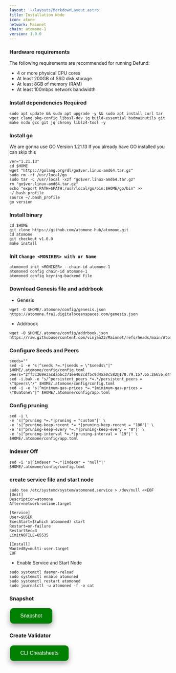 ```yaml
---
layout: '~/layouts/MarkdownLayout.astro'
title: Installation Node
icon: atone
network: Mainnet
chain: atomone-1
version: 1.0.0
---
```


### Hardware requirements

The following requirements are recommended for running Defund:

- 4 or more physical CPU cores
- At least 200GB of SSD disk storage
- At least 8GB of memory (RAM)
- At least 100mbps network bandwidth


### Install dependencies Required

```
sudo apt update && sudo apt upgrade -y && sudo apt install curl tar wget clang pkg-config libssl-dev jq build-essential bsdmainutils git make ncdu gcc git jq chrony liblz4-tool -y
```

### Install go

We are gonna use GO Version 1.21.13
If you already have GO installed you can skip this 

```
ver="1.21.13"
cd $HOME
wget "https://golang.org/dl/go$ver.linux-amd64.tar.gz"
sudo rm -rf /usr/local/go
sudo tar -C /usr/local -xzf "go$ver.linux-amd64.tar.gz"
rm "go$ver.linux-amd64.tar.gz"
echo "export PATH=$PATH:/usr/local/go/bin:$HOME/go/bin" >> ~/.bash_profile
source ~/.bash_profile
go version
```

### Install binary

```
cd $HOME
git clone https://github.com/atomone-hub/atomone.git
cd atomone
git checkout v1.0.0
make install
```

### Init `Change <MONIKER> with ur Name`

```
atomoned init <MONIKER> --chain-id atomone-1
atomoned config chain-id atomone-1
atomoned config keyring-backend file
```

### Download Genesis file and addrbook

- Genesis

```
wget -O $HOME/.atomone/config/genesis.json  https://atomone.fra1.digitaloceanspaces.com/genesis.json
```
- Addrbook

```
wget -O $HOME/.atomone/config/addrbook.json https://raw.githubusercontent.com/vinjan23/Mainnet/refs/heads/main/Atomone/addrbook.json
```

### Configure Seeds and Peers

```
seeds=""
sed -i -e "s|^seeds *=.*|seeds = \"$seeds\"|" $HOME/.atomone/config/config.toml
peers="2ff3c369e3acdabbc371ee462cdf5c9d45a0c582@178.79.157.65:26656,d4fedcd6918becd7804e7ccaad3d71237edfbb46@144.76.92.22:10656,608b9ddafe16715e05563d8cd40d703b71a6e6a5@162.55.103.20:43656,11024dd977b88f92432dd27bb671c8ab39caa511@65.21.15.238:27656,9a2104250620518e94650bda45ca4bf7a40eae14@92.255.196.146:26656,6d659f88556185baa8b8aab70659ff8489bc71d8@184.107.110.20:17900,352a74c5d34bf10d78bc1a4c2d0cde9ad7de30e3@136.52.63.107:26656,8189bbd3888f1b963a1de6399a16bd1186760912@15.235.115.156:17900,1728955056b6aa8ee8d9c4cd41cd1eeeb1474462@136.38.55.33:26656,5ad3d484730844e66f15926c4fcc006c77b53ddd@88.99.137.151:26656,2c02f0e92e00a7fdacdfafb1919b3424047b1701@45.87.107.24:27656,0d54eb13f795a07cfacfc5fe963b8dc27b84fc94@135.181.237.86:26656,caa0b10601fc6f2b974c5111c54820ac44b356de@65.109.123.86:26656,35ecbcf9d8377ca2298cbe7a81eb57e520eb2154@152.53.33.96:26656,4a89ad49b77cb751f02825f21b95c77b7bdb8e27@107.155.98.206:60856,a31d85900f6562b3a8b275617359643a5607ed40@146.70.243.163:26656,e1b058e5cfa2b836ddaa496b10911da62dcf182e@164.152.161.227:26656,0b209dd07b07e4754b8763a2cde80eb02a87bee5@65.109.97.51:26656,ca1d8ab2fdc1cbff4c8283ddbcc8fd53a7d9a254@65.21.215.167:26656,9e6916423eaa4302127a0b7cb518ead4f8b98fd8@89.109.112.42:30656,e28ee47043a193f67fa9598a47a32494c5382a12@164.92.105.245:26656"
sed -i.bak -e "s/^persistent_peers *=.*/persistent_peers = \"$peers\"/" $HOME/.atomone/config/config.toml
sed -i -e "s|^minimum-gas-prices *=.*|minimum-gas-prices = \"0uatone\"|" $HOME/.atomone/config/app.toml
```

### Config pruning

```
sed -i \
-e 's|^pruning *=.*|pruning = "custom"|' \
-e 's|^pruning-keep-recent *=.*|pruning-keep-recent = "100"|' \
-e 's|^pruning-keep-every *=.*|pruning-keep-every = "0"|' \
-e 's|^pruning-interval *=.*|pruning-interval = "19"|' \
$HOME/.atomone/config/app.toml
```
### Indexer Off
```
sed -i 's|^indexer *=.*|indexer = "null"|' $HOME/.atomone/config/config.toml
```

### create service file and start node

```
sudo tee /etc/systemd/system/atomoned.service > /dev/null <<EOF
[Unit]
Description=atomone
After=network-online.target

[Service]
User=$USER
ExecStart=$(which atomoned) start
Restart=on-failure
RestartSec=3
LimitNOFILE=65535

[Install]
WantedBy=multi-user.target
EOF
```

- Enable Service and Start Node

```
sudo systemctl daemon-reload
sudo systemctl enable atomoned
sudo systemctl restart atomoned
sudo journalctl -u atomoned -f -o cat
```

### Snapshot
<a href="https://service.vinjan.xyz/mainnet/atomone/snapshot" target="_blank">
  <button style="background-color: green; border: none; color: white; padding: 15px 32px; text-align: center; text-decoration: none; display: inline-block; font-size: 16px; margin: 4px 2px; cursor: pointer; border-radius: 10px; box-shadow: 0 8px 16px 0 rgba(0,0,0,0.2), 0 6px 20px 0 rgba(0,0,0,0.19);" onmouseover="this.style.boxShadow='0 0 0 4px rgba(0,255,0,0.5)'" onmouseout="this.style.boxShadow='0 8px 16px 0 rgba(0,0,0,0.2), 0 6px 20px 0 rgba(0,0,0,0.19)'">Snapshot</button>
</a>

### Create Validator
<a href="https://service.vinjan.xyz/mainnet/atomone/cheat" target="_blank">
  <button style="background-color: green; border: none; color: white; padding: 15px 32px; text-align: center; text-decoration: none; display: inline-block; font-size: 16px; margin: 4px 2px; cursor: pointer; border-radius: 10px; box-shadow: 0 8px 16px 0 rgba(0,0,0,0.2), 0 6px 20px 0 rgba(0,0,0,0.19);" onmouseover="this.style.boxShadow='0 0 0 4px rgba(0,255,0,0.5)'" onmouseout="this.style.boxShadow='0 8px 16px 0 rgba(0,0,0,0.2), 0 6px 20px 0 rgba(0,0,0,0.19)'">CLI Cheatsheets</button>
</a>
